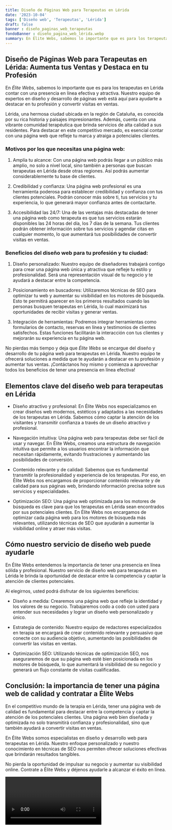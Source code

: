 ```yaml
---
title: Diseño de Páginas Web para Terapeutas en Lérida
date: '2023-10-04'
tags: ['Diseño web', 'Terapeutas', 'Lérida']
draft: false
banner : diseño_paginas_web_terapeutas
fondoBanner : diseño_pagina_web_lérida.webp
summary: En Élite Webs, sabemos lo importante que es para los terapeutas en Lérida contar con una presencia en línea efectiva y atractiva. Nuestro equipo de expertos en diseño y desarrollo de páginas web está aquí para ayudarte a destacar en tu profesión y convertir visitas en ventas.
---
```


## Diseño de Páginas Web para Terapeutas en Lérida: Aumenta tus Ventas y Destaca en tu Profesión

En *Élite Webs*, sabemos lo importante que es para los terapeutas en Lérida contar con una presencia en línea efectiva y atractiva. Nuestro equipo de expertos en diseño y desarrollo de páginas web está aquí para ayudarte a destacar en tu profesión y convertir visitas en ventas.

Lérida, una hermosa ciudad ubicada en la región de Cataluña, es conocida por su rica historia y paisajes impresionantes. Además, cuenta con una vibrante comunidad terapéutica que brinda servicios de alta calidad a sus residentes. Para destacar en este competitivo mercado, es esencial contar con una página web que refleje tu marca y atraiga a potenciales clientes.

### Motivos por los que necesitas una página web:

1. Amplía tu alcance: Con una página web podrás llegar a un público más amplio, no solo a nivel local, sino también a personas que buscan terapeutas en Lérida desde otras regiones. Así podrás aumentar considerablemente tu base de clientes.

2. Credibilidad y confianza: Una página web profesional es una herramienta poderosa para establecer credibilidad y confianza con tus clientes potenciales. Podrán conocer más sobre ti, tus servicios y tu experiencia, lo que generará mayor confianza antes de contactarte.

3. Accesibilidad las 24/7: Una de las ventajas más destacadas de tener una página web como terapeuta es que tus servicios estarán disponibles las 24 horas del día, los 7 días de la semana. Tus clientes podrán obtener información sobre tus servicios y agendar citas en cualquier momento, lo que aumentará tus posibilidades de convertir visitas en ventas.

### Beneficios del diseño web para tu profesión y tu ciudad:

1. Diseño personalizado: Nuestro equipo de diseñadores trabajará contigo para crear una página web única y atractiva que refleje tu estilo y profesionalidad. Será una representación visual de tu negocio y te ayudará a destacar entre la competencia.

2. Posicionamiento en buscadores: Utilizaremos técnicas de SEO para optimizar tu web y aumentar su visibilidad en los motores de búsqueda. Esto te permitirá aparecer en los primeros resultados cuando las personas busquen terapeutas en Lérida, lo cual maximizará tus oportunidades de recibir visitas y generar ventas.

3. Integración de herramientas: Podremos integrar herramientas como formularios de contacto, reservas en línea y testimonios de clientes satisfechos. Estas funciones facilitarán la interacción con tus clientes y mejorarán su experiencia en tu página web.

No pierdas más tiempo y deja que *Élite Webs* se encargue del diseño y desarrollo de tu página web para terapeutas en Lérida. Nuestro equipo te ofrecerá soluciones a medida que te ayudarán a destacar en tu profesión y aumentar tus ventas. ¡Contáctanos hoy mismo y comienza a aprovechar todos los beneficios de tener una presencia en línea efectiva!

<GifSeo />

<Cta />

## Elementos clave del diseño web para terapeutas en Lérida

- Diseño atractivo y profesional: En Élite Webs nos especializamos en crear diseños web modernos, estéticos y adaptados a las necesidades de los terapeutas en Lérida. Sabemos cómo captar la atención de los visitantes y transmitir confianza a través de un diseño atractivo y profesional.

- Navegación intuitiva: Una página web para terapeutas debe ser fácil de usar y navegar. En Élite Webs, creamos una estructura de navegación intuitiva que permite a los usuarios encontrar la información que necesitan rápidamente, evitando frustraciones y aumentando las posibilidades de conversión.

- Contenido relevante y de calidad: Sabemos que es fundamental transmitir la profesionalidad y experiencia de los terapeutas. Por eso, en Élite Webs nos encargamos de proporcionar contenido relevante y de calidad para sus páginas web, brindando información precisa sobre sus servicios y especialidades.

- Optimización SEO: Una página web optimizada para los motores de búsqueda es clave para que los terapeutas en Lérida sean encontrados por sus potenciales clientes. En Élite Webs nos encargamos de optimizar cada página web para los motores de búsqueda más relevantes, utilizando técnicas de SEO que ayudarán a aumentar la visibilidad online y atraer más visitas.

## Cómo nuestro servicio de diseño web puede ayudarle

En Élite Webs entendemos la importancia de tener una presencia en línea sólida y profesional. Nuestro servicio de diseño web para terapeutas en Lérida le brinda la oportunidad de destacar entre la competencia y captar la atención de clientes potenciales.

Al elegirnos, usted podrá disfrutar de los siguientes beneficios:

- Diseño a medida: Crearemos una página web que refleje la identidad y los valores de su negocio. Trabajaremos codo a codo con usted para entender sus necesidades y lograr un diseño web personalizado y único.

- Estrategia de contenido: Nuestro equipo de redactores especializados en terapia se encargará de crear contenido relevante y persuasivo que conecte con su audiencia objetivo, aumentando las posibilidades de convertir las visitas en ventas.

- Optimización SEO: Utilizando técnicas de optimización SEO, nos aseguraremos de que su página web esté bien posicionada en los motores de búsqueda, lo que aumentará la visibilidad de su negocio y generará un flujo constante de visitas cualificadas.

## Conclusión: la importancia de tener una página web de calidad y contratar a Élite Webs

En el competitivo mundo de la terapia en Lérida, tener una página web de calidad es fundamental para destacar entre la competencia y captar la atención de los potenciales clientes. Una página web bien diseñada y optimizada no solo transmitirá confianza y profesionalidad, sino que también ayudará a convertir visitas en ventas.

En Élite Webs somos especialistas en diseño y desarrollo web para terapeutas en Lérida. Nuestro enfoque personalizado y nuestro conocimiento en técnicas de SEO nos permiten ofrecer soluciones efectivas que brindarán resultados tangibles.

No pierda la oportunidad de impulsar su negocio y aumentar su visibilidad online. Contrate a Élite Webs y déjenos ayudarle a alcanzar el éxito en línea.

<Video />

<CtaBot job='Terapeutas' city='Lérida'/>

<Gmaps query='Lérida+españa+maps' />